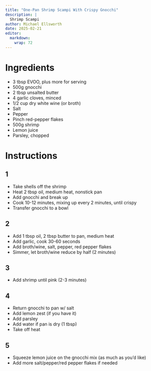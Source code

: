```yaml
---
title: "One-Pan Shrimp Scampi With Crispy Gnocchi"
description: |
  Shrimp Scampi
author: Michael Ellsworth
date: 2025-02-21
editor: 
  markdown: 
    wrap: 72
---
```


# Ingredients

 - 3 tbsp EVOO, plus more for serving
 - 500g gnocchi
 - 2 tbsp unsalted butter
 - 4 garlic cloves, minced
 - 1/2 cup dry white wine (or broth)
 - Salt
 - Pepper
 - Pinch red-pepper flakes
 - 500g shrimp
 - Lemon juice
 - Parsley, chopped

# Instructions

## 1
 - Take shells off the shrimp
 - Heat 2 tbsp oil, medium heat, nonstick pan
 - Add gnocchi and break up
 - Cook 10-12 minutes, mixing up every 2 minutes, until crispy
 - Transfer gnocchi to a bowl

## 2
 - Add 1 tbsp oil, 2 tbsp butter to pan, medium heat
 - Add garlic, cook 30-60 seconds
 - Add broth/wine, salt, pepper, red pepper flakes
 - Simmer, let broth/wine reduce by half (2 minutes)

## 3
 - Add shrimp until pink (2-3 minutes)

## 4
 - Return gnocchi to pan w/ salt
 - Add lemon zest (if you have it)
 - Add parsley
 - Add water if pan is dry (1 tbsp)
 - Take off heat

## 5
 - Squeeze lemon juice on the gnocchi mix (as much as you'd like)
 - Add more salt/pepper/red pepper flakes if needed
